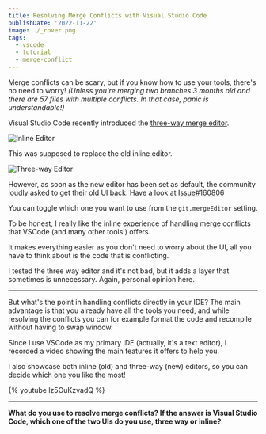 ```yaml
---
title: Resolving Merge Conflicts with Visual Studio Code
publishDate: '2022-11-22'
image: ./_cover.png
tags:
  - vscode
  - tutorial
  - merge-conflict
---
```


Merge conflicts can be scary, but if you know how to use your tools, there's no need to worry!
_(Unless you're merging two branches 3 months old and there are 57 files with multiple conflicts. In that case, panic is understandable!)_

Visual Studio Code recently introduced the [three-way merge editor](https://code.visualstudio.com/updates/v1_69#_3-way-merge-editor).

![Inline Editor](./ex-line.png)

This was supposed to replace the old inline editor.

![Three-way Editor](./ex-three-way.png)

However, as soon as the new editor has been set as default, the community loudly asked to get their old UI back. Have a look at [Issue#160806](https://github.com/microsoft/vscode/issues/160806)

You can toggle which one you want to use from the `git.mergeEditor` setting.

To be honest, I really like the inline experience of handling merge conflicts that VSCode (and many other tools!) offers.

It makes everything easier as you don't need to worry about the UI, all you have to think about is the code that is conflicting.

I tested the three way editor and it's not bad, but it adds a layer that sometimes is unnecessary. Again, personal opinion here.

---

But what's the point in handling conflicts directly in your IDE?
The main advantage is that you already have all the tools you need, and while resolving the conflicts you can for example format the code and recompile without having to swap window.

Since I use VSCode as my primary IDE (actually, it's a text editor), I recorded a video showing the main features it offers to help you.

I also showcase both inline (old) and three-way (new) editors, so you can decide which one you like the most!

{% youtube lz5OuKzvadQ %}

---

**What do you use to resolve merge conflicts? If the answer is Visual Studio Code, which one of the two UIs do you use, three way or inline?**
